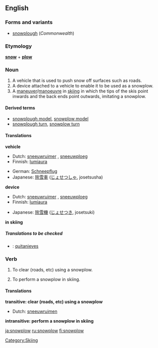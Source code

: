 ==English==
===Forms and variants===
*[[snowplough]] (''Commonwealth'')

===Etymology===
'''[[snow]]''' + '''[[plow]]'''

===Noun===
{{en-noun}}

#A vehicle that is used to push snow off surfaces such as roads.
#A device attached to a vehicle to enable it to be used as a snowplow.
#A [[maneuver]]/[[manoeuvre]] in [[skiing]] in which the tips of the skis point inwards and the back ends point outwards, imitating a snowplow.

====Derived terms====
*[[snowplough model]], [[snowplow model]]
*[[snowplough turn]], [[snowplow turn]]

====Translations====
'''vehicle'''
{{top}}
*Dutch: [[sneeuwruimer]] {{m}}, [[sneeuwploeg]] {{f}}
*Finnish: [[lumiaura]]
{{mid}}
*German: [[Schneepflug]] {{m}}
*Japanese: [[除雪車]] ([[じょせつしゃ]], josetsusha)
{{bottom}}

'''device'''
{{top}}
*Dutch: [[sneeuwruimer]] {{m}}, [[sneeuwploeg]] {{f}}
*Finnish: [[lumiaura]]
{{mid}}
*Japanese: [[除雪機]] ([[じょせつき]], josetsuki)
{{bottom}}

'''in skiing'''
{{top}}
{{mid}}
{{bottom}}

=====Translations to be checked=====
{{checktrans}}
<!--Remove this section once all of the translations below have been moved into the tables above.-->
*{{ttbc|Spanish}}: [[quitanieves]] {{m}}

===Verb===
{{en-verb}}

#{{transitive}} To clear (roads, etc) using a snowplow.
#{{intransitive}} To perform a snowplow in skiing.

====Translations====
'''transitive: clear (roads, etc) using a snowplow'''
{{top}}
*Dutch: [[sneeuwruimen]]
{{mid}}
{{bottom}}

'''intransitive: perform a snowplow in skiing'''
{{top}}
{{mid}}
{{bottom}}

[[Category:Skiing]]
[[ja:snowplow]]
[[ru:snowplow]]
[[fi:snowplow]]